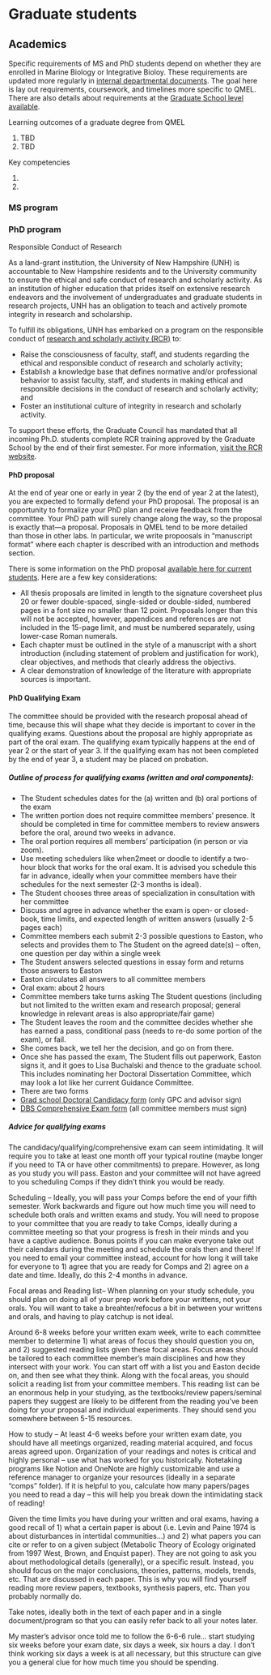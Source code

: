 # Graduate students {#training-grad-students}



## Academics

Specific requirements of MS and PhD students depend on whether they are enrolled in Marine Biology or Integrative Bioloy. These requirements are updated more regularly in [internal departmental documents](https://universitysystemnh.sharepoint.com/teams/UNHDBS/Shared%20Documents/Forms/AllItems.aspx?id=%2Fteams%2FUNHDBS%2FShared%20Documents%2FGraduate%20Students&viewid=4c4a5c2a%2D829f%2D4549%2Db195%2D31d0fb25b563). The goal here is lay out requirements, coursework, and timelines more specific to QMEL. There are also details about requirements at the [Graduate School level available](https://catalog.unh.edu/graduate/academic-regulations-degree-requirements/degree-requirements/#text).

Learning outcomes of a graduate degree from QMEL

1. TBD
2. TBD

Key competencies

1. 
2. 

### MS program


### PhD program

Responsible Conduct of Research

As a land-­grant institution, the University of New Hampshire (UNH) is accountable to New Hampshire residents and to the University community to ensure the ethical and safe conduct of research and scholarly activity. As an institution of higher education that prides itself on extensive research endeavors and the involvement of undergraduates and graduate students in research projects, UNH has an obligation to teach and actively promote integrity in research and scholarship.

To fulfill its obligations, UNH has embarked on a program on the responsible conduct of [research and scholarly activity (RCR)](http://www.unh.edu/research/responsible-conduct-research-scholarly-activity) to:

- Raise the consciousness of faculty, staff, and students regarding the ethical and responsible conduct of research and scholarly activity;
- Establish a knowledge base that defines normative and/or professional behavior to assist faculty, staff, and students in making ethical and responsible decisions in the conduct of research and scholarly activity; and
- Foster an institutional culture of integrity in research and scholarly activity.

To support these efforts, the Graduate Council has mandated that all incoming Ph.D. students complete RCR training approved by the Graduate School by the end of their first semester. For more information, [visit the RCR website](http://www.unh.edu/research/responsible-conduct-research-scholarly-activity).

#### PhD proposal

At the end of year one or early in year 2 (by the end of year 2 at the latest), you are expected to formally defend your PhD proposal. The proposal is an opportunity to formalize your PhD plan and receive feedback from the committee. Your PhD path will surely change along the way, so the proposal is exactly that---a proposal. Proposals in QMEL tend to be more detailed than those in other labs. In particular, we write propoosals in "manuscript format" where each chapter is described with an introduction and methods section. 

There is some information on the PhD proposal [available here for current students](https://universitysystemnh.sharepoint.com/teams/UNHDBS/Shared%20Documents/Forms/AllItems.aspx?id=%2Fteams%2FUNHDBS%2FShared%20Documents%2FGraduate%20Students%2FMB%20Program%20Documents&viewid=4c4a5c2a%2D829f%2D4549%2Db195%2D31d0fb25b563). Here are a few key considerations:

- All thesis proposals are limited in length to the signature coversheet plus 20 or fewer double-spaced, single-sided or double-sided, numbered pages in a font size no smaller than 12 point. Proposals longer than this will not be accepted, however, appendices and references are not included in the 15-page limit, and must be numbered separately, using lower-case Roman numerals. 
- Each chapter must be outlined in the style of a manuscript with a short introduction (including statement of problem and justification for work), clear objectives, and methods that clearly address the objectivs.
- A clear demonstration of knowledge of the literature with appropriate sources is important.




#### PhD Qualifying Exam 

The committee should be provided with the research proposal ahead of time, because this will shape what they decide is important to cover in the qualifying exams. Questions about the proposal are highly appropriate as part of the oral exam. The qualifying exam typically happens at the end of year 2 or the start of year 3. If the qualifying exam has not been completed by the end of year 3, a student may be placed on probation. 


##### Outline of process for qualifying exams (written and oral components):

- The Student schedules dates for the (a) written and (b) oral portions of the exam
 + The written portion does not require committee members’ presence. It should be completed in time for committee members to review answers before the oral, around two weeks in advance.
 + The oral portion requires all members’ participation (in person or via zoom).
 + Use meeting schedulers like when2meet or doodle to identify a two-hour block that works for the oral exam. It is advised you schedule this far in advance, ideally when your committee members have their schedules for the next semester (2-3 months is ideal).
- The Student chooses three areas of specialization in consultation with her committee
 + Discuss and agree in advance whether the exam is open- or closed-book, time limits, and expected length of written answers (usually 2-5 pages each)
 + Committee members each submit 2-3 possible questions  to Easton, who selects and provides them to The Student on the agreed date(s) – often, one question per day within a single week
 + The Student answers selected questions in essay form and returns those answers to Easton
 + Easton circulates all answers to all committee members
- Oral exam: about 2 hours
 + Committee members take turns asking The Student questions (including but not limited to the written exam and research proposal; general knowledge in relevant areas is also appropriate/fair game)
 + The Student leaves the room and the committee decides whether she has earned a pass, conditional pass (needs to re-do some portion of the exam), or fail. 
 + She comes back, we tell her the decision, and go on from there.
 + Once she has passed the exam, The Student fills out paperwork, Easton signs it, and it goes to Lisa Buchalski and thence to the graduate school. This includes nominating her Doctoral Dissertation Committee, which may look a lot like her current Guidance Committee.
- There are two forms
 + [Grad school Doctoral Candidacy form](https://universitysystemnh.sharepoint.com/teams/COLSASocialMedia/Shared%20Documents/Forms/AllItems.aspx?id=%2Fteams%2FCOLSASocialMedia%2FShared%20Documents%2FWebsite%2Fdoctoral%2Dcandidacy%2Dform%2Epdf&parent=%2Fteams%2FCOLSASocialMedia%2FShared%20Documents%2FWebsite&p=true&ga=1) (only GPC and advisor sign)
 + [DBS Comprehensive Exam form](https://universitysystemnh.sharepoint.com/:b:/r/teams/UNHDBS/Shared Documents/Graduate Students/DBS Grad Forms/DBS_compexamform.pdf?csf=1&web=1&e=A8S2mN) (all committee members must sign)


##### Advice for qualifying exams

The candidacy/qualifying/comprehensive exam can seem intimidating. It will require you to take at least one month off your typical routine (maybe longer if you need to TA or have other commitments) to prepare. However, as long as you study you will pass. Easton and your committee will not have agreed to you scheduling Comps if they didn’t think you would be ready. 

Scheduling – Ideally, you will pass your Comps before the end of your fifth semester. Work backwards and figure out how much time you will need to schedule both orals and written exams and study. You will need to propose to your committee that you are ready to take Comps, ideally during a committee meeting so that your progress is fresh in their minds and you have a captive audience. Bonus points if you can make everyone take out their calendars during the meeting and schedule the orals then and there! If you need to email your committee instead, account for how long it will take for everyone to 1) agree that you are ready for Comps and 2) agree on a date and time. Ideally, do this 2-4 months in advance. 

Focal areas and Reading list– When planning on your study schedule, you should plan on doing all of your prep work before your writtens, not your orals. You will want to take a breahter/refocus a bit in between your writtens and orals, and having to play catchup is not ideal.

Around 6-8 weeks before your written exam week, write to each committee member to determine 1) what areas of focus they should question you on, and 2) suggested reading lists given these focal areas. Focus areas should be tailored to each committee member’s main disciplines and how they intersect with your work. You can start off with a list you and Easton decide on, and then see what they think. Along with the focal areas, you should solicit a reading list from your committee members. This reading list can be an enormous help in your studying, as the textbooks/review papers/seminal papers they suggest are likely to be different from the reading you’ve been doing for your proposal and individual experiments. They should send you somewhere between 5-15 resources. 

How to study – At least 4-6 weeks before your written exam date, you should have all meetings organized, reading material acquired, and focus areas agreed upon. Organization of your readings and notes is critical and highly personal – use what has worked for you historically. Notetaking programs like Notion and OneNote are highly customizable and use a reference manager to organize your resources (ideally in a separate “comps” folder). If it is helpful to you, calculate how many papers/pages you need to read a day – this will help you break down the intimidating stack of reading! 

Given the time limits you have during your written and oral exams, having a good recall of 1) what a certain paper is about (i.e. Levin and Paine 1974 is about disturbances in intertidal communities...) and 2) what papers you can cite or refer to on a given subject (Metabolic Theory of Ecology originated from  1997 West, Brown, and Enquist paper). They are not going to ask you about methodological details (generally), or a specific result. Instead, you should focus on the major conclusions, theories, patterns, models, trends, etc. That are discussed in each paper. This is why you will find yourself reading more review papers, textbooks, synthesis papers, etc. Than you probably normally do. 

Take notes, ideally both in the text of each paper and in a single document/program so that you can easily refer back to all your notes later. 

My master’s advisor once told me to follow the 6-6-6 rule... start studying six weeks before your exam date, six days a week, six hours a day. I don’t think working six days a week is at all necessary, but this structure can give you a general clue for how much time you should be spending. 














